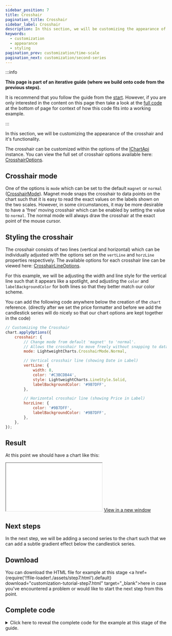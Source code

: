 ```yaml
---
sidebar_position: 7
title: Crosshair
pagination_title: Crosshair
sidebar_label: Crosshair
description: In this section, we will be customizing the appearance of the crosshair and it's functionality.
keywords:
  - customization
  - appearance
  - styling
pagination_prev: customization/time-scale
pagination_next: customization/second-series
---
```


:::info

**This page is part of an iterative guide (where we build onto code from the previous steps).**

It is recommend that you follow the guide from the [start](intro). However, if you are only interested in the content on this page then take a look at the [full code](#complete-code) at the bottom of page for context of how this code fits into a working example.

:::

In this section, we will be customizing the appearance of the crosshair and it's functionality.

The crosshair can be customized within the options of the [IChartApi](/docs/api/interfaces/IChartApi) instance. You can view the full set of crosshair options available here: [CrosshairOptions](/docs/api/interfaces/CrosshairOptions).

## Crosshair mode

One of the options is `mode` which can be set to the default `magnet` or `normal` ([CrosshairMode](/docs/api/enums/CrosshairMode)). Magnet mode snaps the crosshair to data points on the chart such that it is easy to read the exact values on the labels shown on the two scales. However, in some circumstances, it may be more desirable to have a 'free' moving crosshair which can be enabled by setting the value to `normal`. The normal mode will always draw the crosshair at the exact point of the mouse cursor.

## Styling the crosshair

The crosshair consists of two lines (vertical and horizontal) which can be individually adjusted with the options set on the `vertLine` and `horzLine` properties respectively. The available options for each crosshair line can be viewed here: [CrosshairLineOptions](/docs/api/interfaces/CrosshairLineOptions).

For this example, we will be adjusting the width and line style for the vertical line such that it appears like a spotlight, and adjusting the `color` and `labelBackgroundColor` for both lines so that they better match our color scheme.

You can add the following code anywhere below the creation of the `chart` reference. (directly after we set the price formatter and before we add the candlestick series will do nicely so that our chart options are kept together in the code)

```js
// Customizing the Crosshair
chart.applyOptions({
    crosshair: {
        // Change mode from default 'magnet' to 'normal'.
        // Allows the crosshair to move freely without snapping to datapoints
        mode: LightweightCharts.CrosshairMode.Normal,

        // Vertical crosshair line (showing Date in Label)
        vertLine: {
            width: 8,
            color: '#C3BCDB44',
            style: LightweightCharts.LineStyle.Solid,
            labelBackgroundColor: '#9B7DFF',
        },

        // Horizontal crosshair line (showing Price in Label)
        horzLine: {
            color: '#9B7DFF',
            labelBackgroundColor: '#9B7DFF',
        },
    },
});
```

## Result

At this point we should have a chart like this:

<iframe
    className="standalone-iframe"
    src={require('!!file-loader!./assets/step7.html').default}
></iframe>
<a href={require('!!file-loader!./assets/step7.html').default} target="\_blank">
    View in a new window
</a>

## Next steps

In the next step, we will be adding a second series to the chart such that we can add a subtle gradient effect below the candlestick series.

## Download

You can download the HTML file for example at this stage <a href={require('!!file-loader!./assets/step7.html').default} download="customization-tutorial-step7.html" target="\_blank">here</a> in case you've encountered a problem or would like to start the next step from this point.

## Complete code


<details>
<summary>
Click here to reveal the complete code for the example at this stage of the guide.
</summary>
<CodeBlock className="language-html">{code}</CodeBlock>
</details>

